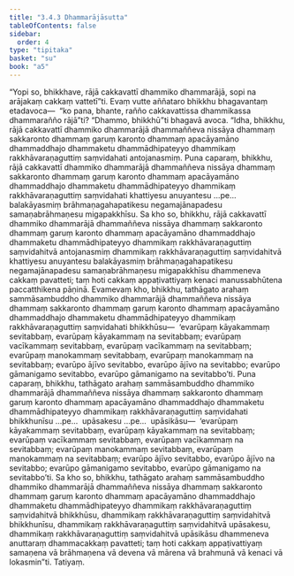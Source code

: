 ```yaml
---
title: "3.4.3 Dhammarājāsutta"
tableOfContents: false
sidebar:
  order: 4
type: "tipitaka"
basket: "su"
book: "a5"
---
```



<DynamicBreadcrumb />

<Division number="133" book="a5">

<Paragraph number="743" book="a5">
“Yopi so, bhikkhave, rājā cakkavattī dhammiko dhammarājā, sopi na arājakaṃ cakkaṃ vattetī”ti. Evaṃ vutte aññataro bhikkhu bhagavantaṃ etadavoca—  “ko pana, bhante, rañño cakkavattissa dhammikassa dhammarañño rājā”ti? “Dhammo, bhikkhū”ti bhagavā avoca.
</Paragraph>

<Paragraph number="744" book="a5">
“Idha, bhikkhu, rājā cakkavattī dhammiko dhammarājā dhammaññeva nissāya dhammaṃ sakkaronto dhammaṃ garuṃ karonto dhammaṃ apacāyamāno dhammaddhajo dhammaketu dhammādhipateyyo dhammikaṃ rakkhāvaraṇaguttiṃ saṃvidahati antojanasmiṃ.
</Paragraph>

<Paragraph number="745" book="a5">
Puna caparaṃ, bhikkhu, rājā cakkavattī dhammiko dhammarājā dhammaññeva nissāya dhammaṃ sakkaronto dhammaṃ garuṃ karonto dhammaṃ apacāyamāno dhammaddhajo dhammaketu dhammādhipateyyo dhammikaṃ rakkhāvaraṇaguttiṃ saṃvidahati khattiyesu anuyantesu …pe…  balakāyasmiṃ brāhmaṇagahapatikesu negamajānapadesu samaṇabrāhmaṇesu migapakkhīsu. Sa kho so, bhikkhu, rājā cakkavattī dhammiko dhammarājā dhammaññeva nissāya dhammaṃ sakkaronto dhammaṃ garuṃ karonto dhammaṃ apacāyamāno dhammaddhajo dhammaketu dhammādhipateyyo dhammikaṃ rakkhāvaraṇaguttiṃ saṃvidahitvā antojanasmiṃ dhammikaṃ rakkhāvaraṇaguttiṃ saṃvidahitvā khattiyesu anuyantesu balakāyasmiṃ brāhmaṇagahapatikesu negamajānapadesu samaṇabrāhmaṇesu migapakkhīsu dhammeneva cakkaṃ pavatteti; taṃ hoti cakkaṃ appaṭivattiyaṃ kenaci manussabhūtena paccatthikena pāṇinā.
</Paragraph>

<Paragraph number="746" book="a5">
Evamevaṃ kho, bhikkhu, tathāgato arahaṃ sammāsambuddho dhammiko dhammarājā dhammaññeva nissāya dhammaṃ sakkaronto dhammaṃ garuṃ karonto dhammaṃ apacāyamāno dhammaddhajo dhammaketu dhammādhipateyyo dhammikaṃ rakkhāvaraṇaguttiṃ saṃvidahati bhikkhūsu—  ‘evarūpaṃ kāyakammaṃ sevitabbaṃ, evarūpaṃ kāyakammaṃ na sevitabbaṃ; evarūpaṃ vacīkammaṃ sevitabbaṃ, evarūpaṃ vacīkammaṃ na sevitabbaṃ; evarūpaṃ manokammaṃ sevitabbaṃ, evarūpaṃ manokammaṃ na sevitabbaṃ; evarūpo ājīvo sevitabbo, evarūpo ājīvo na sevitabbo; evarūpo gāmanigamo sevitabbo, evarūpo gāmanigamo na sevitabbo’ti.
</Paragraph>

<Paragraph number="747" book="a5">
Puna caparaṃ, bhikkhu, tathāgato arahaṃ sammāsambuddho dhammiko dhammarājā dhammaññeva nissāya dhammaṃ sakkaronto dhammaṃ garuṃ karonto dhammaṃ apacāyamāno dhammaddhajo dhammaketu dhammādhipateyyo dhammikaṃ rakkhāvaraṇaguttiṃ saṃvidahati bhikkhunīsu …pe…  upāsakesu …pe…  upāsikāsu—  ‘evarūpaṃ kāyakammaṃ sevitabbaṃ, evarūpaṃ kāyakammaṃ na sevitabbaṃ; evarūpaṃ vacīkammaṃ sevitabbaṃ, evarūpaṃ vacīkammaṃ na sevitabbaṃ; evarūpaṃ manokammaṃ sevitabbaṃ, evarūpaṃ manokammaṃ na sevitabbaṃ; evarūpo ājīvo sevitabbo, evarūpo ājīvo na sevitabbo; evarūpo gāmanigamo sevitabbo, evarūpo gāmanigamo na sevitabbo’ti.
</Paragraph>

<Paragraph number="748" book="a5">
Sa kho so, bhikkhu, tathāgato arahaṃ sammāsambuddho dhammiko dhammarājā dhammaññeva nissāya dhammaṃ sakkaronto dhammaṃ garuṃ karonto dhammaṃ apacāyamāno dhammaddhajo dhammaketu dhammādhipateyyo dhammikaṃ rakkhāvaraṇaguttiṃ saṃvidahitvā bhikkhūsu, dhammikaṃ rakkhāvaraṇaguttiṃ saṃvidahitvā bhikkhunīsu, dhammikaṃ rakkhāvaraṇaguttiṃ saṃvidahitvā upāsakesu, dhammikaṃ rakkhāvaraṇaguttiṃ saṃvidahitvā upāsikāsu dhammeneva anuttaraṃ dhammacakkaṃ pavatteti; taṃ hoti cakkaṃ appaṭivattiyaṃ samaṇena vā brāhmaṇena vā devena vā mārena vā brahmunā vā kenaci vā lokasmin”ti.

</Paragraph>
</Division>

<Paragraph number="749" type="center" book="a5">
Tatiyaṃ.
</Paragraph>